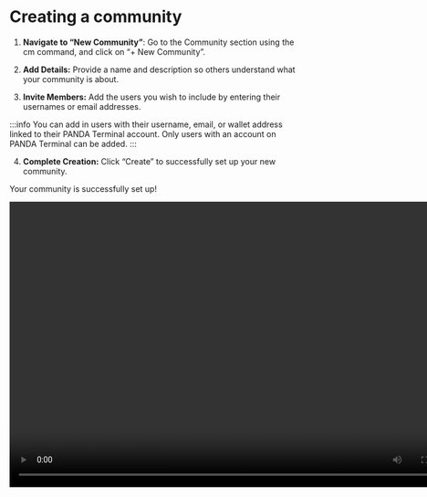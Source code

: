 # Creating a community

1. **Navigate to “New Community”**:
   Go to the Community section using the cm command, and click on “+ New Community”.

2. **Add Details:**
   Provide a name and description so others understand what your community is about.

3. **Invite Members:**
   Add the users you wish to include by entering their usernames or email addresses.

:::info
You can add in users with their username, email, or wallet address linked to their PANDA Terminal account. Only users with an account on PANDA Terminal can be added.
:::

4. **Complete Creation:**
   Click “Create” to successfully set up your new community.

Your community is successfully set up!

<video width="800" height="500" autoPlay loop>
  <source
    src="https://assets.pandaterminal.com/documentation_clips/Creating%20a%20community%201.mov"
    type="video/mp4"
  ></source>
</video>
